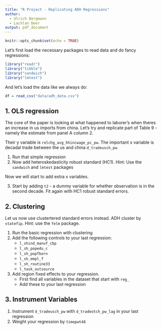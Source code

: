 ```yaml
---
title: "R Project - Replicating ADH Regressions"
author:
  - Ulrich Bergmann
  - Lachlan Deer
output: pdf_document
---
```


```r
knitr::opts_chunk$set(echo = TRUE)
```

Let's first load the necessary packages to read data and do fancy regressions:

```r
library("readr")
library("tibble")
library("sandwich")
library("lmtest")
```

And let's load the data like we always do:

```r
df = read_csv("data/adh_data.csv")
```

## 1. OLS regression

The core of the paper is looking at what happened to laborer's when theres an increase in us imports from china. 
Let's try and replicate part of Table 9 - namely the estimate from panel A column 2.

Their y variable is `relchg_avg_hhincwage_pc_pw`. 
The important x variable is decadal trade between the us and china `d_tradeusch_pw`.

1. Run that simple regression
2. Now add heteroskedasticity robust standard  (HC1). Hint: Use the `sandwich` and `lmtest` packages

Now we will start to add extra x variables.

3. Start by adding `t2` - a dummy variable for whether observation is in the second decade. 
Fit again with HC1 robust standard errors.

## 2. Clustering

Let us now use clustertered standard errors instead. ADH cluster by `statefip`.
Hint: use the `felm` package.

1. Run the basic regression with clustering
2. Add the following controls to your last regression:
    - `l_shind_manuf_cbp`
    - `l_sh_popedu_c`
    - `l_sh_popfborn`
    - `l_sh_empl_f`
    - `l_sh_routine33`
    - `l_task_outsource`

3. Add region fixed effects to your regression.
    - First find all variables in the dataset that start with `reg_`
    - Add these to your last regression
  
## 3. Instrument Variables

1. Instrument `d_tradeusch_pw` with `d_tradeotch_pw_lag` in your last regression
2. Weight your regression by `timepwt48`





